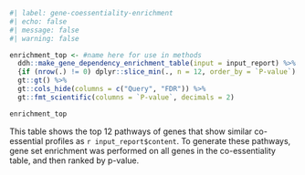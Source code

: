 ```r
#| label: gene-coessentiality-enrichment
#| echo: false
#| message: false
#| warning: false

enrichment_top <- #name here for use in methods
  ddh::make_gene_dependency_enrichment_table(input = input_report) %>%  #defined in setup
  {if (nrow(.) != 0) dplyr::slice_min(., n = 12, order_by = `P-value`) else .} %>%
  gt::gt() %>% 
  gt::cols_hide(columns = c("Query", "FDR")) %>% 
  gt::fmt_scientific(columns = `P-value`, decimals = 2)

enrichment_top
```
  
This table shows the top 12 pathways of genes that show similar co-essential profiles as `r input_report$content`. To generate these pathways, gene set enrichment was performed on all genes in the co-essentiality table, and then ranked by p-value.  
